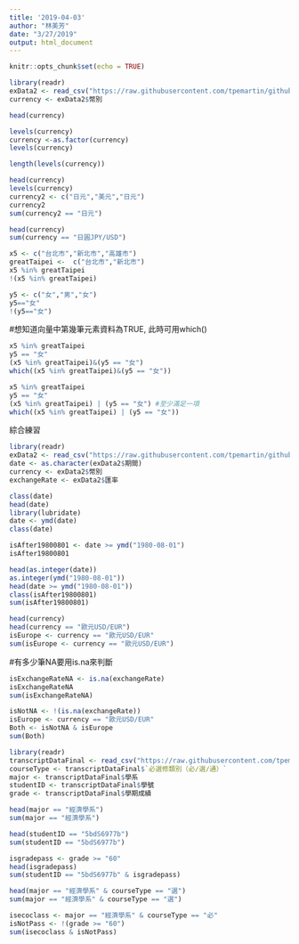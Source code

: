 ```yaml
---
title: '2019-04-03'
author: "林美芳"
date: "3/27/2019"
output: html_document
---
```


```r
knitr::opts_chunk$set(echo = TRUE)
```
```r
library(readr)
exData2 <- read_csv("https://raw.githubusercontent.com/tpemartin/github-data/master/exData2.csv")
currency <- exData2$幣別

```
```r
head(currency)
```
```r
levels(currency)
currency <-as.factor(currency)
levels(currency)
```
```r
length(levels(currency))
```
```r
head(currency)
levels(currency)
currency2 <- c("日元","美元","日元")
currency2
sum(currency2 == "日元")
```
```r
head(currency)
sum(currency == "日圓JPY/USD")
```

```r
x5 <- c("台北市","新北市","高雄市")
greatTaipei <-  c("台北市","新北市")
x5 %in% greatTaipei
!(x5 %in% greatTaipei)
```
```r
y5 <- c("女","男","女")
y5=="女"
!(y5=="女")
```

#想知道向量中第幾筆元素資料為TRUE, 此時可用which()
```r
x5 %in% greatTaipei
y5 == "女"
(x5 %in% greatTaipei)&(y5 == "女")
which((x5 %in% greatTaipei)&(y5 == "女"))
```
```r
x5 %in% greatTaipei
y5 == "女"
(x5 %in% greatTaipei) | (y5 == "女") #至少滿足一項
which((x5 %in% greatTaipei) | (y5 == "女"))
```

綜合練習
```r
library(readr)
exData2 <- read_csv("https://raw.githubusercontent.com/tpemartin/github-data/master/exData2.csv")
date <- as.character(exData2$期間)
currency <- exData2$幣別
exchangeRate <- exData2$匯率
```
```r
class(date)
head(date)
library(lubridate)
date <- ymd(date)
class(date)
```
```r
isAfter19800801 <- date >= ymd("1980-08-01")
isAfter19800801

```
```r
head(as.integer(date))
as.integer(ymd("1980-08-01"))
head(date >= ymd("1980-08-01"))
class(isAfter19800801)
sum(isAfter19800801)
```


```r
head(currency)
head(currency == "歐元USD/EUR")
isEurope <- currency == "歐元USD/EUR"
sum(isEurope <- currency == "歐元USD/EUR")
```

#有多少筆NA要用is.na來判斷
```r
isExchangeRateNA <- is.na(exchangeRate)
isExchangeRateNA
sum(isExchangeRateNA)
```

```r
isNotNA <- !(is.na(exchangeRate))
isEurope <- currency == "歐元USD/EUR"
Both <- isNotNA & isEurope
sum(Both)
```


```r
library(readr)
transcriptDataFinal <- read_csv("https://raw.githubusercontent.com/tpemartin/github-data/master/transcriptDataFinal.csv")
courseType <- transcriptDataFinal$`必選修類別（必∕選∕通）`
major <- transcriptDataFinal$學系
studentID <- transcriptDataFinal$學號
grade <- transcriptDataFinal$學期成績
```

```r
head(major == "經濟學系")
sum(major == "經濟學系")
```

```r
head(studentID == "5bdS6977b")
sum(studentID == "5bdS6977b")
```

```r
isgradepass <- grade >= "60"
head(isgradepass)
sum(studentID == "5bdS6977b" & isgradepass)
```

```r
head(major == "經濟學系" & courseType == "選")
sum(major == "經濟學系" & courseType == "選")
```

```r
isecoclass <- major == "經濟學系" & courseType == "必"
isNotPass <- !(grade >= "60")
sum(isecoclass & isNotPass)
```

